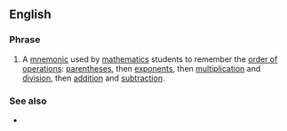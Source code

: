 ==English==

===Phrase===
{{en-phrase}}

# {{context|acronym|lang=en}} A [[mnemonic]] used by [[mathematics]] students to remember the [[order of operations]]: [[parentheses]], then [[exponent]]s, then [[multiplication]] and [[division]], then [[addition]] and [[subtraction]].

===See also===
* {{l|en|please excuse my dear Aunt Sally}}